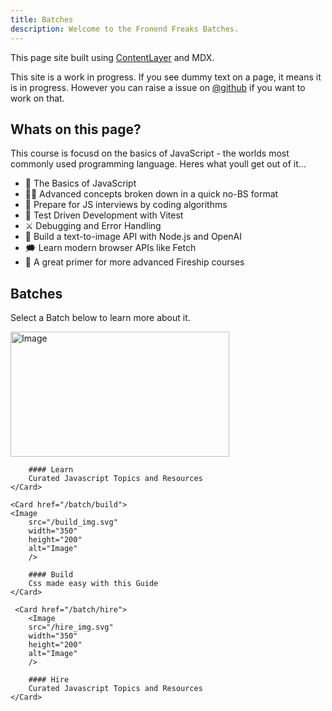 ```yaml
---
title: Batches
description: Welcome to the Fronend Freaks Batches.
---
```


This page site built using [ContentLayer](/docs/documentation/contentlayer) and MDX.

<Callout>

This site is a work in progress. If you see dummy text on a page, it means it is in progress. However you can raise a issue on [@github](https://github.com/ManishBisht777/courseify) if you want to work on that.

</Callout>

## Whats on this page?

This course is focusd on the basics of JavaScript - the worlds most commonly used programming language. Heres what youll get out of it…

- 👶 The Basics of JavaScript
- 👨‍🎤 Advanced concepts broken down in a quick no-BS format
- 📰 Prepare for JS interviews by coding algorithms
- 🧪 Test Driven Development with Vitest
- ⚔️ Debugging and Error Handling
- 🎨 Build a text-to-image API with Node.js and OpenAI
- 🗯️ Learn modern browser APIs like Fetch
- 🍕 A great primer for more advanced Fireship courses

## Batches

Select a Batch below to learn more about it.

<div className="flex md:flex-row flex-col gap-4 mt-6">
    <Card href="/batch/learn">
        <Image
        src="/learn_img.svg"
        width="350"
        height="200"
        alt="Image"
        />

        #### Learn
        Curated Javascript Topics and Resources
    </Card>

    <Card href="/batch/build">
    <Image
        src="/build_img.svg"
        width="350"
        height="200"
        alt="Image"
        />

        #### Build
        Css made easy with this Guide
    </Card>

     <Card href="/batch/hire">
        <Image
        src="/hire_img.svg"
        width="350"
        height="200"
        alt="Image"
        />

        #### Hire
        Curated Javascript Topics and Resources
    </Card>

</div>
